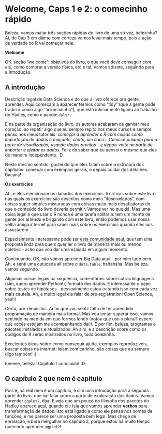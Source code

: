 # Welcome, Caps 1 e 2: o comecinho rápido

Beleza, vamos matar três seções rápidas do livro de uma só vez, belezinha? Aí, do Cap 3 em diante com certeza vamos levar mais tempo, pois a ação de verdade no R vai começar nele.

**Welcome**

OK, seção “welcome”: objetivos do livro, o que você deve conseguir com ele, como comprar a versão física, etc e tal. Vamos adiante, seguindo para a Introdução.

## A introdução

Descrição legal de Data Science e do que o livro oferece pra gente aprender. Aqui começam a aparecer termos como “tidy” (que a gente pode traduzir como algo “arrumadinho”), que está intimamente ligado ao trabalho do Hadley, como o pacote `dplyr`.

E na parte da organização do livro, os autores acabaram de ganhar meu coração, ao repetir algo que eu sempre repito nos meus cursos e sempre penso nos meus tutoriais: *começar a aprender o R com coisas como importação de dados é maçante, chato, um saco… Comece pulando para a parte de visualização, usando dados prontos - e depois volte na parte de importar e ajeitar os dados.* Feliz de saber que eu pensei o mesmo que eles de maneira independente. :D

Neste mesmo sentido, gostei do que eles falam sobre a estrutura dos capítulos: começar com exemplos gerais, e depois cuidar dos detalhes. Bacana!

**Os exercícios**

Ah, e eles mencionam os danados dos exercícios: li críticas sobre este livro nas quais os exercícios são descritos como meio “desnivelados”, com coisas super simples misturadas com coisas muito mais desafiadoras do que o conteúdo do livro deveria permitir. Vamos ver no que dá. Mas uma coisa legal é que usar o R nunca é uma tarefa solitária: tem um monte de gente por aí lendo e brigando com este livro, então podemos usar nossa velha amiga internet para saber mais sobre os exercícios quando eles nos assustarem.

Especialmente interessante pode ser [esta comunidade aqui](https://www.jessemaegan.com/post/r4ds-the-next-iteration/), que tem uma proposta  linda para quem quer ler o livro de maneira mais ou menos coletiva - acho que vou dar uma espiada em algum momento.

Continuando. OK, não vamos aprender Big Data aqui - por mim tudo bem. Ah, e senti uma cutucada ali sobre o `data.table`, hahahaha. Mas beleza, vamos seguindo.

Algumas coisas legais na sequência, comentários sobre outras linguagens (sim, quero aprender Python!), formato dos dados. E interessante o papo sobre testes de hipóteses - pessoalmente estou tratando isso com cada vez mais cautela. Ah, e muito legal ele falar de pre-registration! Open Science, yeah!

Certo, pré-requisitos. Acho que vou sentir falta de ter aprendido programação de maneira mais formal. Mas vou tentar superar isso, vamos sentindo na medida em que formos lendo (notou que uso o plural? espero que vocês estejam me acompanhando daí!). E por fim, beleza, programas e pacotes instalados e atualizados. Ah sim, e a descrição sobre como os códigos do R serão mostrados no livro, tudo belezinha.

Excelentes dicas sobre como conseguir ajuda, exemplos reproduzíveis, buscar coisas na internet: leiam com carinho, são coisas que eu sempre digo também! :)

Eeeeee, beleza! Capítulo 1 concluído! :D

## O capítulo 2 que nem é capítulo

Pois é, na real nem é um capítulo, e sim uma introdução para a segunda parte do livro, que vai falar sobre a parte de exploração dos dados. Vamos aprender `ggplot2`, êba! E veja que um pouco da filosofia dos pacotes do Hadley aparece aqui, quando ele fala que vamos aprender **verbos** para transformação de dados: isto está ligado a como ele pensa nos nomes de funções, e me parece ser uma proposta bem legal. Mas chega de enrolação, e bora mergulhar no capítulo 3, porque estou há muito tempo querendo aprender `ggplot2`!

